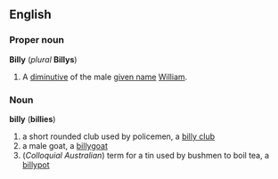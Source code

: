 ==English==
===Proper noun===
'''Billy''' (''plural'' '''Billys''')

#A [[diminutive]] of the male [[given name]] [[William]].

===Noun===
'''billy''' ('''billies''')
#a short rounded club used by policemen, a [[billy club]]
#a male goat, a [[billygoat]]
#(''Colloquial Australian'') term for a tin used by bushmen to boil tea, a [[billypot]]